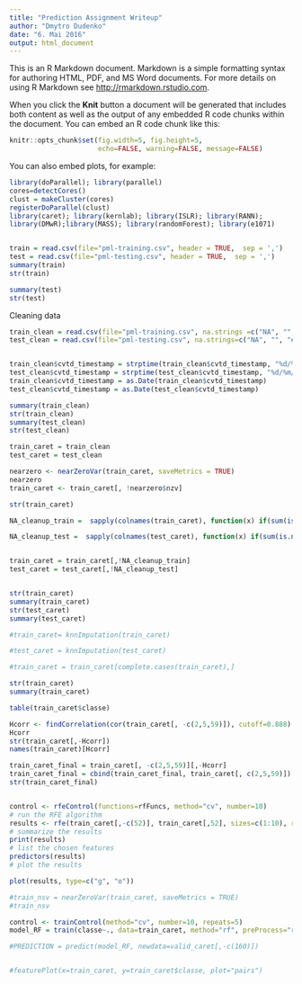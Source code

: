 ```yaml
---
title: "Prediction Assignment Writeup"
author: "Dmytro Dudenko"
date: "6. Mai 2016"
output: html_document
---
```


This is an R Markdown document. Markdown is a simple formatting syntax for authoring HTML, PDF, and MS Word documents. For more details on using R Markdown see <http://rmarkdown.rstudio.com>.

When you click the **Knit** button a document will be generated that includes both content as well as the output of any embedded R code chunks within the document. You can embed an R code chunk like this:

```r
knitr::opts_chunk$set(fig.width=5, fig.height=5,
                      echo=FALSE, warning=FALSE, message=FALSE)

```
You can also embed plots, for example:

```r
library(doParallel); library(parallel)
cores=detectCores()
clust = makeCluster(cores)
registerDoParallel(clust)
library(caret); library(kernlab); library(ISLR); library(RANN);
library(DMwR);library(MASS); library(randomForest); library(e1071)


train = read.csv(file="pml-training.csv", header = TRUE,  sep = ',')
test = read.csv(file="pml-testing.csv", header = TRUE,  sep = ',')
summary(train)
str(train)

summary(test)
str(test)
```

Cleaning data

```r

train_clean = read.csv(file="pml-training.csv", na.strings =c("NA", "", "#DIV/0!"), header = TRUE,  sep = ',')
test_clean = read.csv(file="pml-testing.csv", na.strings=c("NA", "", "#DIV/0!"), header = TRUE, sep = ',')


train_clean$cvtd_timestamp = strptime(train_clean$cvtd_timestamp, "%d/%m/%Y %H:%M")
test_clean$cvtd_timestamp = strptime(test_clean$cvtd_timestamp, "%d/%m/%Y %H:%M")
train_clean$cvtd_timestamp = as.Date(train_clean$cvtd_timestamp)
test_clean$cvtd_timestamp = as.Date(test_clean$cvtd_timestamp)

summary(train_clean)
str(train_clean)
summary(test_clean)
str(test_clean)


```

```r


train_caret = train_clean
test_caret = test_clean

nearzero <- nearZeroVar(train_caret, saveMetrics = TRUE)
nearzero
train_caret <- train_caret[, !nearzero$nzv]

str(train_caret)

NA_cleanup_train =  sapply(colnames(train_caret), function(x) if(sum(is.na(train_caret[,x])) > 0.50*nrow(train_caret)) {return(TRUE)}else{return(FALSE)})

NA_cleanup_test =  sapply(colnames(test_caret), function(x) if(sum(is.na(test_caret[,x])) > 0.50*nrow(test_caret)) {return(TRUE)}else{return(FALSE)})


train_caret = train_caret[,!NA_cleanup_train]
test_caret = test_caret[,!NA_cleanup_test]


str(train_caret)
summary(train_caret)
str(test_caret)
summary(test_caret)

#train_caret= knnImputation(train_caret)

#test_caret = knnImputation(test_caret)

#train_caret = train_caret[complete.cases(train_caret),]

str(train_caret)
summary(train_caret)

table(train_caret$classe)

Hcorr <- findCorrelation(cor(train_caret[, -c(2,5,59)]), cutoff=0.888)
Hcorr
str(train_caret[,-Hcorr])
names(train_caret)[Hcorr]

train_caret_final = train_caret[, -c(2,5,59)][,-Hcorr]
train_caret_final = cbind(train_caret_final, train_caret[, c(2,5,59)])
str(train_caret_final)


control <- rfeControl(functions=rfFuncs, method="cv", number=10)
# run the RFE algorithm
results <- rfe(train_caret[,-c(52)], train_caret[,52], sizes=c(1:10), rfeControl=control)
# summarize the results
print(results)
# list the chosen features
predictors(results)
# plot the results

plot(results, type=c("g", "o"))

#train_nsv = nearZeroVar(train_caret, saveMetrics = TRUE)
#train_nsv

control <- trainControl(method="cv", number=10, repeats=5)
model_RF = train(classe~., data=train_caret, method="rf", preProcess="range", trControl=control, tuneGrid = expand.grid(.mtry = c(2:6)),  n.tree=188, maxit=2000)

#PREDICTION = predict(model_RF, newdata=valid_caret[,-c(160)])


#featurePlot(x=train_caret, y=train_caret$classe, plot="pairs")

```

